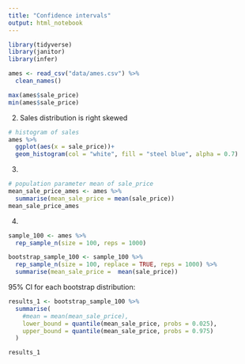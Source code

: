 ```yaml
---
title: "Confidence intervals"
output: html_notebook
---
```


```r
library(tidyverse)
library(janitor)
library(infer)
```

```r
ames <- read_csv("data/ames.csv") %>% 
  clean_names()
```

```r
max(ames$sale_price)
min(ames$sale_price)
```

2. Sales distribution is right skewed
```r
# histogram of sales
ames %>% 
  ggplot(aes(x = sale_price))+
  geom_histogram(col = "white", fill = "steel blue", alpha = 0.7)
```

3. 

```r
# population parameter mean of sale_price
mean_sale_price_ames <- ames %>% 
  summarise(mean_sale_price = mean(sale_price))
mean_sale_price_ames
```

4. 

```r
sample_100 <- ames %>% 
  rep_sample_n(size = 100, reps = 1000)
```

```r
bootstrap_sample_100 <- sample_100 %>% 
  rep_sample_n(size = 100, replace = TRUE, reps = 1000) %>% 
  summarise(mean_sale_price =  mean(sale_price))
```

95%  CI for each bootstrap distribution:

```r
results_1 <- bootstrap_sample_100 %>%
  summarise(
    #mean = mean(mean_sale_price),
    lower_bound = quantile(mean_sale_price, probs = 0.025),
    upper_bound = quantile(mean_sale_price, probs = 0.975)
  )

results_1
```

